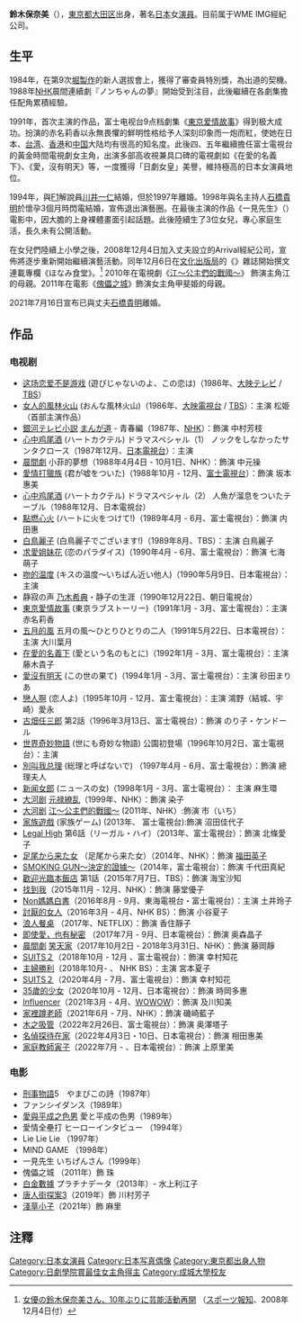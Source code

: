 {{blpsources|time=2018-09-26T10:15:36+00:00}}
{{藝人
| 姓名 = 鈴木保奈美
| 類型 = 女演員
| 圖片 = Replace this image female.svg
| 圖片簡介 =
| 本名 = 石橋保奈美
| 外文名 = 鈴木 保奈美
| 外文 = 日文 
| 英文名 = 
| 綽號 = 
| 出生日期 = {{birth date and age|1966|8|14}}
| 出生地點 = {{JPN}}[[東京都|東京都]][[大田區|大田區]]
| 國籍 = {{JPN}}
| 教育程度 = [[成城大学|成城大学]]文藝學部心理學系肄業<br />[[鎌倉高等學校|鎌倉高等學校]]畢業
| 職業 = [[演員|演員]]
| 配偶 = [[川井一仁|川井一仁]]（1994－1997年）<br />[[石橋貴明|石橋貴明]]（1998年－2021年）
| 活躍年代 = 1986－1999年<br />2010年至今
| 代表作 = [[東京爱情故事|東京爱情故事]]（1991年）<br />[[在愛的名義下|在愛的名義下]]（1992年）<br />[[愛沒有明天|愛沒有明天]]（1994年）<br>[[愛情全壘打|愛情全壘打]]（1994年）<br>[[新聞女郎|新聞女郎]]（1998年）
| 經紀公司 = WME IMG
| 唱片公司 = 
| 網站 = 
}}
{{japanese|japanese=鈴木保奈美|kana=すずき ほなみ|romaji=Suzuki Honami}}
'''鈴木保奈美'''（{{bd|1966年|8月14日|catIdx=Suzuki Honami}}），[[東京都|東京都]][[大田区|大田区]]出身，著名[[日本|日本]]女[[演員|演員]]。目前属于WME IMG經紀公司。

== 生平 ==
1984年，在第9次[[堀製作|堀製作]]的新人選拔會上，獲得了審查員特別獎，為出道的契機。1988年[[NHK|NHK]]晨間連續劇『ノンちゃんの夢』開始受到注目，此後繼續在各劇集擔任配角累積經驗。

1991年，首次主演的作品，富士电视台9点档劇集《[[東京爱情故事|東京爱情故事]]》得到极大成功。扮演的赤名莉香以永無畏懼的鮮明性格给予人深刻印象而一炮而紅，使她在日本、[[台湾|台湾]]、[[香港|香港]]和[[中国|中国]]大陆均有很高的知名度。此後四、五年繼續擔任富士電視台的黃金時間電視劇女主角，出演多部高收視兼具口碑的電視劇如《在愛的名義下》、《愛，沒有明天》等，一度獲得「日劇女皇」美譽，維持極高的日本女演員地位。

1994年，與[[F1|F1]]解說員[[川井一仁|川井一仁]]結婚，但於1997年離婚。1998年與名主持人[[石橋貴明|石橋貴明]]於懷孕3個月時閃電結婚，宣佈退出演藝圈。在最後主演的作品《一見先生》（{{lang|ja|いちげんさん}}）電影中，因大膽的上身裸體畫面引起話題。此後陸續生了3位女兒，專心家庭生活，長久未有公開活動。

在女兒們陸續上小學之後，2008年12月4日加入丈夫設立的Arrival經紀公司，宣佈將逐步重新開始繼續演藝活動。同年12月6日在[[文化出版局|文化出版局]]的《{{lang|ja|ミセス}}》雜誌開始撰文連載專欄《ほなみ食堂》。<ref>[https://web.archive.org/web/20081205011344/http://hochi.yomiuri.co.jp/entertainment/news/20081203-OHT1T00289.htm 女優の鈴木保奈美さん、10年ぶりに芸能活動再開] （[[スポーツ報知|スポーツ報知]]、2008年12月4日付）</ref>
2010年在電視劇《[[江～公主們的戰國～|江～公主們的戰國～]]》 飾演主角江的母親。2011年在電影《[[傀儡之城|傀儡之城]]》飾演女主角甲斐姫的母親。

2021年7月16日宣布已與丈夫[[石橋貴明|石橋貴明]]離婚。

== 作品 ==
=== 电视剧 ===
* [[这场恋爱不是游戏|这场恋爱不是游戏]] (遊びじゃないのよ、この恋は)（1986年、[[大映テレビ|大映テレビ]] / [[東京放送|TBS]]）
* [[女人的風林火山|女人的風林火山]] (おんな風林火山)（1986年、[[大映電視台|大映電視台]] / [[東京放送|TBS]]）：主演 松姫（首部主演作品）
* [[銀河テレビ小説|銀河テレビ小説]] [[まんが道|まんが道]] - 青春編（1987年、[[日本放送協会|NHK]]）：飾演 中村芳枝 
* [[心中鸡尾酒|心中鸡尾酒]] (ハートカクテル) ドラマスペシャル（1） ノックをしなかったサンタクロース（1987年12月、[[日本電視台|日本電視台]]）：主演
* [[連續電視小說|晨間劇]] 小菲的夢想（1988年4月4日 - 10月1日、NHK）：飾演 中元操
* [[愛情打獵族|愛情打獵族]] (君が嘘をついた)（1988年10月 - 12月、[[富士電視台|富士電視台]]）：飾演 坂本惠美
* [[心中鸡尾酒|心中鸡尾酒]] (ハートカクテル) ドラマスペシャル（2） 人魚が溜息をついたテーブル（1988年12月、日本電視台）
* [[點燃心火|點燃心火]] (ハートに火をつけて!)（1989年4月 - 6月、富士電視台）：飾演 内田惠
* [[白鳥麗子|白鳥麗子]] (白鳥麗子でございます!)（1989年8月、TBS）：主演 白鳥麗子
* [[求愛姐妹花|求愛姐妹花]] (恋のパラダイス)（1990年4月 - 6月、富士電視台）：飾演 七海萌子
* [[吻的温度|吻的温度]] (キスの温度～いちばん近い他人)（1990年5月9日、日本電視台）：主演
* 静寂の声 [[乃木希典|乃木希典]]・静子の生涯（1990年12月22日、朝日電視台）
* [[東京愛情故事#電視劇|東京愛情故事]] (東京ラブストーリー)（1991年1月 - 3月、富士電視台）：主演 赤名莉香
* [[五月的風|五月的風]] 五月の風～ひとりひとりの二人（1991年5月22日、日本電視台）：主演 大川葉月
* [[在愛的名義下|在愛的名義下]] (愛という名のもとに)（1992年1月 - 3月、富士電視台）：主演 藤木貴子
* [[愛沒有明天|愛沒有明天]] (この世の果て)（1994年1月 - 3月、富士電視台）：主演 砂田まりあ
* [[戀人啊|戀人啊]] (恋人よ)（1995年10月 - 12月、富士電視台）：主演 鴻野（結城、宇崎）愛永
* [[古畑任三郎|古畑任三郎]] 第2話（1996年3月13日、富士電視台）：飾演  のり子・ケンドール
* [[世界奇妙物語|世界奇妙物語]] (世にも奇妙な物語) 公園初登場（1996年10月2日、富士電視台）：主演
* [[別叫我总理|別叫我总理]] (総理と呼ばないで) （1997年4月 - 6月、富士電視台）：飾演  總理夫人
* [[新闻女郎|新闻女郎]] (ニュースの女)（1998年1月 - 3月、富士電視台）： 主演 麻生環
* [[大河剧|大河剧]] [[元禄繚乱|元禄繚乱]]（1999年、NHK）：飾演 染子
* [[大河剧|大河剧]] [[江～公主們的戰國～|江～公主們的戰國～]] (2011年、NHK）:飾演 市（いち）
* [[家族遊戲|家族遊戲]] (家族ゲーム) (2013年、	富士電視台):飾演 沼田佳代子
* [[Legal_High|Legal High]] 第6話（リーガル・ハイ）（2013年、富士電視台）：飾演 北條愛子
* [[足尾から来た女|足尾から来た女]] （足尾から来た女）（2014年、NHK）：飾演 [[福田英子|福田英子]]
* [[SMOKING_GUN～決定的證據～|SMOKING GUN～決定的證據～]]（2014年，富士電視台）：飾演 千代田真紀
* [[歡迎光臨本飯店|歡迎光臨本飯店]] 第1話（2015年7月7日、TBS）：飾演 海宝沙知 
* [[找到我|找到我]]（2015年11月 - 12月、NHK）：飾演 藤堂優子 
* [[Non媽媽白書|Non媽媽白書]]（2016年8月 - 9月、東海電視台・富士電視台）：主演 土井玲子
* [[討厭的女人|討厭的女人]]（2016年3月 - 4月、NHK BS）：飾演 小谷夏子 
*[[浪人餐桌|浪人餐桌]] （2017年、NETFLIX）：飾演 香住靜子
* [[即使愛，也有秘密|即使愛，也有秘密]] （2017年7月 - 9月、日本電視台）：飾演 奥森晶子 
* [[連續電視小說|晨間劇]] [[笑天家|笑天家]]（2017年10月2日 - 2018年3月31日、NHK）：飾演 藤岡靜 
* [[金装律师_(日本电视剧)|SUITS２]]（2018年10月 - 12月 、富士電視台）：飾演 幸村知花 
* [[主婦勝利|主婦勝利]]（2018年10月- 、 NHK BS）：主演 宮本夏子
* [[金装律师_(日本电视剧)|SUITS２]]（2020年4月 - 7月、富士電視台）：飾演 幸村知花
* [[35歲的少女|35歲的少女]]（2020年10月 - 12月、日本電視台）：飾演 時岡多惠
* [[Influencer|Influencer]]（2021年3月 - 4月、[[WOWOW|WOWOW]]）：飾演 及川知美
* [[家裡蹲老師|家裡蹲老師]]（2021年6月 - 7月、NHK）：飾演 磯崎藍子
* [[木之吸管|木之吸管]]（2022年2月26日、富士電視台）：飾演 奥澤塔子
* [[名偵探待在家|名偵探待在家]]（2022年4月3日・10日、日本電視台）：飾演 相田惠美
* [[家庭教師寅子|家庭教師寅子]]（2022年7月 - 、日本電視台）：飾演 上原里美

=== 电影 ===
* [[刑事物語|刑事物語]]5　やまびこの詩（1987年）
* ファンシイダンス（1989年）
* [[愛與平成之色男|愛與平成之色男]] 愛と平成の色男（1989年） 
* 愛情全壘打 ヒーローインタビュー （1994年）
* Lie Lie Lie （1997年）
* MIND GAME （1998年）
* 一見先生 いちげんさん（1999年）
*傀儡之城  （2011年）飾 珠
*[[白金數據|白金數據]] プラチナデータ（2013年）- 水上利江子
*[[唐人街探案3|唐人街探案3]]（2019年）飾 川村芳子
*[[淺草小子|淺草小子]]（2021年）飾 麻里

==注釋==
{{reflist}}

{{日劇學院賞最佳女主角}}
{{TV LIFE年度日劇大賞最佳女主角獎}}
{{TV LIFE年度日劇大賞最佳女配角獎}}
{{normdaten}}
{{DEFAULTSORT:Suzuki Honami}}
[[Category:日本女演員|Category:日本女演員]]
[[Category:日本写真偶像|Category:日本写真偶像]]
[[Category:東京都出身人物|Category:東京都出身人物]]
[[Category:日劇學院賞最佳女主角得主|Category:日劇學院賞最佳女主角得主]]
[[Category:成城大學校友|Category:成城大學校友]]